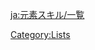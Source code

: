 {{DISPLAYTITLE:List of Elemental Skills}}{{CustomTabs
|tab1=Overview
|tab2=List
|tab3=Voice-Overs
}}

{{Talents by Category Table|Elemental Skills|notype=1|attr1=CD|attr1head=Cooldown (Press) |attr1type=number|attr2=CDHold|attr2head=Cooldown (Hold)|attr2type=number|width=auto}}

[[Category:Lists]]

[[ja:元素スキル/一覧]]